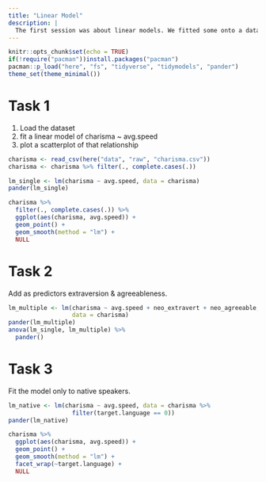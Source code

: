 ```yaml
---
title: "Linear Model"
description: |
  The first session was about linear models. We fitted some onto a dataset from Hippel et al (2015). Here we do not much of `tidymodel`.
---
```


```r
knitr::opts_chunk$set(echo = TRUE)
if(!require("pacman"))install.packages("pacman")
pacman::p_load("here", "fs", "tidyverse", "tidymodels", "pander")
theme_set(theme_minimal())
```

# Task 1

1. Load the dataset
2. fit a linear model of charisma ~ avg.speed
3. plot a scatterplot of that relationship

```r
charisma <- read_csv(here("data", "raw", "charisma.csv"))
charisma <- charisma %>% filter(., complete.cases(.))
```

```r
lm_single <- lm(charisma ~ avg.speed, data = charisma)
pander(lm_single)
```

```r
charisma %>% 
  filter(., complete.cases(.)) %>% 
  ggplot(aes(charisma, avg.speed)) +
  geom_point() +
  geom_smooth(method = "lm") +
  NULL
```

# Task 2

Add as predictors extraversion & agreeableness.

```r
lm_multiple <- lm(charisma ~ avg.speed + neo_extravert + neo_agreeable,
                  data = charisma)
pander(lm_multiple)
anova(lm_single, lm_multiple) %>% 
  pander()
```

# Task 3

Fit the model only to native speakers.

```r
lm_native <- lm(charisma ~ avg.speed, data = charisma %>% 
                  filter(target.language == 0))
pander(lm_native)
```

```r
charisma %>% 
  ggplot(aes(charisma, avg.speed)) + 
  geom_point() +
  geom_smooth(method = "lm") +
  facet_wrap(~target.language) +
  NULL
```

